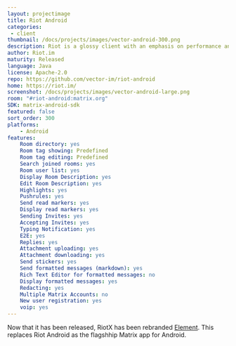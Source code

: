 ```yaml
---
layout: projectimage
title: Riot Android
categories: 
 - client
thumbnail: /docs/projects/images/vector-android-300.png
description: Riot is a glossy client with an emphasis on performance and usability
author: Riot.im
maturity: Released
language: Java
license: Apache-2.0
repo: https://github.com/vector-im/riot-android
home: https://riot.im/
screenshot: /docs/projects/images/vector-android-large.png
room: "#riot-android:matrix.org"
SDK: matrix-android-sdk
featured: false
sort_order: 300
platforms:
    - Android
features:
    Room directory: yes
    Room tag showing: Predefined
    Room tag editing: Predefined
    Search joined rooms: yes
    Room user list: yes
    Display Room Description: yes
    Edit Room Description: yes
    Highlights: yes
    Pushrules: yes
    Send read markers: yes
    Display read markers: yes
    Sending Invites: yes
    Accepting Invites: yes
    Typing Notification: yes
    E2E: yes
    Replies: yes
    Attachment uploading: yes
    Attachment downloading: yes
    Send stickers: yes
    Send formatted messages (markdown): yes
    Rich Text Editor for formatted messages: no
    Display formatted messages: yes
    Redacting: yes
    Multiple Matrix Accounts: no
    New user registration: yes
    voip: yes
---
```


Now that it has been released, RiotX has been rebranded [Element](/docs/projects/clients/element-android/). This replaces Riot Android as the flagshhip Matrix app for Android.
